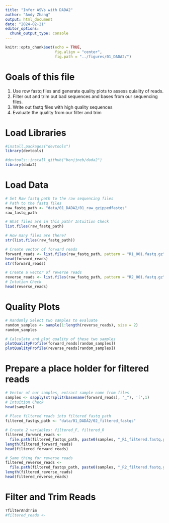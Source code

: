 ```yaml
---
title: "Infer ASVs with DADA2"
author: "Andy Zhang"
output: html_document
date: "2024-02-21"
editor_options: 
  chunk_output_type: console
---
```


```r
knitr::opts_chunk$set(echo = TRUE,
                      fig.align = "center",
                      fig.path = "../figures/01_DADA2/")
```

# Goals of this file

1. Use row fastq files and generate quality plots to assess quiality of reads.
2. Filter out and trim out bad sequences and bases from our sequencing files.
3. Write out fastq files with high quality sequences
4. Evaluate the quality from our filter and trim

# Load Libraries
```r
#install.packages("devtools")
library(devtools)

#devtools::install_github("benjjneb/dada2")
library(dada2)
```

# Load Data

```r
# Set Raw fastq path to the raw sequencing files
# Path to the fastq files
raw_fastq_path <- "data/01_DADA2/01_raw_gzippedfastqs"
raw_fastq_path

# What files are in this path? Intuition Check
list.files(raw_fastq_path)

# How many files are there?
str(list.files(raw_fastq_path))

# Create vector of forward reads
forward_reads <- list.files(raw_fastq_path, pattern = "R1_001.fastq.gz", full.names = TRUE)
head(forward_reads)
str(forward_reads)

# Create a vector of reverse reads
reverse_reads <- list.files(raw_fastq_path, pattern = "R2_001.fastq.gz", full.names = TRUE)
# Intution Check
head(reverse_reads)
```

# Quality Plots

```r
# Randomly Select two samples to evaluate
random_samples <- sample(1:length(reverse_reads), size = 2)
random_samples

# Calculate and plot quality of these two samples
plotQualityProfile(forward_reads[random_samples])
plotQualityProfile(reverse_reads[random_samples])

```

# Prepare a place holder for filtered reads

```r
# Vector of our samples, extract sample name from files
samples <- sapply(strsplit(basename(forward_reads), "_"), '[',1)
# Intuition Check
head(samples)
  
# Place filtered reads into filtered_fastq_path
filtered_fastqs_path <- "data/01_DADA2/02_filtered_fastqs"

# Create 2 variables: filtered_F, filtered_R
filtered_forward_reads <- 
  file.path(filtered_fastqs_path, paste0(samples, "_R1_filtered.fastq.gz"))
length(filtered_forward_reads)
head(filtered_forward_reads)

# Same thing for reverse reads
filtered_reverse_reads <- 
  file.path(filtered_fastqs_path, paste0(samples, "_R2_filtered.fastq.gz"))
length(filtered_reverse_reads)
head(filtered_reverse_reads)
```

# Filter and Trim Reads

```r
?filterAndTrim
#filtered_reads <- 


```
